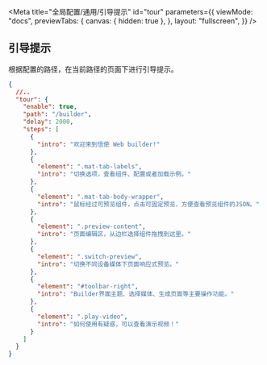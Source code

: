 
<Meta
  title="全局配置/通用/引导提示"
  id="tour"
  parameters={{
    viewMode: "docs",
    previewTabs: {
      canvas: { hidden: true },
    },
    layout: "fullscreen",
  }}
/>

## 引导提示

根据配置的路径，在当前路径的页面下进行引导提示。

```json
{
  //..
  "tour": {
    "enable": true,
    "path": "/builder",
    "delay": 2000,
    "steps": [
      {
        "intro": "欢迎来到信使 Web builder!"
      },
      {
        "element": ".mat-tab-labels",
        "intro": "切换选项，查看组件、配置或者加载示例。"
      },
      {
        "element": ".mat-tab-body-wrapper",
        "intro": "鼠标经过可预览组件，点击可固定预览，方便查看预览组件的JSON。"
      },
      {
        "element": ".preview-content",
        "intro": "页面编辑区，从边栏选择组件拖拽到这里。"
      },
      {
        "element": ".switch-preview",
        "intro": "切换不同设备媒体下页面响应式预览。"
      },
      {
        "element": "#toolbar-right",
        "intro": "Builder界面主题、选择媒体、生成页面等主要操作功能。"
      },
      {
        "element": ".play-video",
        "intro": "如何使用有疑惑，可以查看演示视频！"
      }
    ]
  }
}
```
